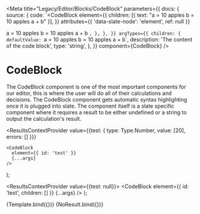 
<Meta
  title="Legacy/Editor/Blocks/CodeBlock"
  parameters={{
    docs: {
      source: {
        code: `<CodeBlock
  element={{
    children: [{ text: "a = 10 apples b = 10 apples a + b" }],
  }}
  attributes={{ 'data-slate-node': 'element', ref: null }}
>
  a = 10 apples b = 10 apples a + b
</CodeBlock>`,
      },
    },
  }}
  argTypes={{
    children: {
      defaultValue: `a = 10 apples
b = 10 apples
a + b`,
      description: 'The content of the code block',
      type: 'string',
    },
  }}
  component={CodeBlock}
/>

# CodeBlock

The CodeBlock component is one of the most important components for our editor, this is where the user will do all of their calculations and decisions. The CodeBlock component gets automatic syntax highlighting once it is plugged into slate. The component itself is a slate specific component where it requires a result to be either undefined or a string to output the calculation's result.

  <ResultsContextProvider
    value={{test: { type: Type.Number, value: [20], errors: [] }}}
  >
    <CodeBlock
      element={{ id: 'test' }}
      {...args}
    />
  </ResultsContextProvider>
);

  <ResultsContextProvider value={{test: null}}>
    <CodeBlock element={{ id: 'test', children: [] }} {...args} />
  </ResultsContextProvider>
);

<Canvas>
  <Story name="With result">{Template.bind({})}</Story>
  <Story name="Without result">{NoResult.bind({})}</Story>
</Canvas>

<Props story="With result" />
<Props story="Without result" />
